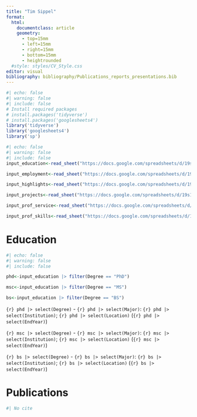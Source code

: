```yaml
---
title: "Tim Sippel"
format: 
  html:
    documentclass: article
    geometry:
      - top=15mm
      - left=15mm
      - right=15mm
      - bottom=15mm       
      - heightrounded
  #style: styles/CV_Style.css
editor: visual
bibliography: bibliography/Publications_reports_presentations.bib
---
```


```r
#| echo: false
#| warning: false
#| include: false
# Install required packages
# install.packages('tidyverse')
# install.packages('googlesheets4')
library('tidyverse')
library('googlesheets4')
library('sp')
```

```r
#| echo: false
#| warning: false
#| include: false
input_education<-read_sheet("https://docs.google.com/spreadsheets/d/19s1p6Xr73FTJmM69JTP5Jn807aG1K8VPsoimNpXw3xw/edit", sheet = "Education")

input_employment<-read_sheet("https://docs.google.com/spreadsheets/d/19s1p6Xr73FTJmM69JTP5Jn807aG1K8VPsoimNpXw3xw/edit", sheet = "Employment")

input_highlights<-read_sheet("https://docs.google.com/spreadsheets/d/19s1p6Xr73FTJmM69JTP5Jn807aG1K8VPsoimNpXw3xw/edit", sheet = "Highlights")

input_projects<-read_sheet("https://docs.google.com/spreadsheets/d/19s1p6Xr73FTJmM69JTP5Jn807aG1K8VPsoimNpXw3xw/edit", sheet = "Projects")

input_prof_service<-read_sheet("https://docs.google.com/spreadsheets/d/19s1p6Xr73FTJmM69JTP5Jn807aG1K8VPsoimNpXw3xw/edit", sheet = "Professional Service")

input_prof_skills<-read_sheet("https://docs.google.com/spreadsheets/d/19s1p6Xr73FTJmM69JTP5Jn807aG1K8VPsoimNpXw3xw/edit", sheet = "Skills & Qualifications")
```

# Education

```r
#| echo: false
#| warning: false
#| include: false

phd<-input_education |> filter(Degree == "PhD")

msc<-input_education |> filter(Degree == "MS")

bs<-input_education |> filter(Degree == "BS")
```

`{r} phd |> select(Degree)` - `{r} phd |> select(Major)`: `{r} phd |> select(Institution)`; `{r} phd |> select(Location)` (`{r} phd |> select(EndYear)`)

`{r} msc |> select(Degree)` - `{r} msc |> select(Major)`: `{r} msc |> select(Institution)`; `{r} msc |> select(Location)` (`{r} msc |> select(EndYear)`)

`{r} bs |> select(Degree)` - `{r} bs |> select(Major)`: `{r} bs |> select(Institution)`; `{r} bs |> select(Location)` (`{r} bs |> select(EndYear)`)

# Publications

```r
#| No cite
```
